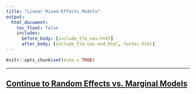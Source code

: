 ```yaml
---
title: "Linear Mixed-Effects Models"
output:
  html_document:
    toc_float: false
    includes:
      before_body: [include_tlm_nav.html]
      after_body: [include_tlm_nav_end.html, footer.html]
---
```


```r
knitr::opts_chunk$set(echo = TRUE)
```



***
## [Continue to Random Effects vs. Marginal Models](tlm-9.html){.continue-link}